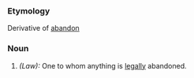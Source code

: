 ===Etymology===
Derivative of [[abandon]]
===Noun===
#''(Law):'' One to whom anything is [[legally]] abandoned.